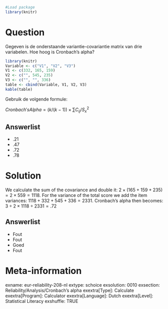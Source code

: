 ```r
#Load package
library(knitr)
```

Question
========
Gegeven is de onderstaande variantie-covariantie matrix van drie variabelen. Hoe hoog is Cronbach’s alpha?

```r
library(knitr)
Variable <- c("V1", "V2", "V3")
V1 <- c(332, 165, 159)
V2 <- c("", 545, 235)
V3 <- c("", "", 336)
table <- cbind(Variable, V1, V2, V3)
kable(table)
```

Gebruik de volgende formule:


$Cronbach's Alpha = (k / (k-1)) \times ∑C_{ij} / S^2_x$


Answerlist
----------
* .21
* .47
* .72
* .78


Solution
========
We calculate the sum of the covariance and double it: $2 \times (165+159+235)=2 \times 559=1118$. 
For the variance of the total score we add the item variances: $1118+332+545+336=2331$. 
Cronbach's alpha then becomes: $3 \div 2 \times 1118 \div 2331=.72$

Answerlist
----------
* Fout
* Fout
* Goed
* Fout


Meta-information
================
exname: eur-reliability-208-nl
extype: schoice
exsolution: 0010
exsection: Reliability/Analysis/Cronbach's alpha
exextra[Type]: Calculate
exextra[Program]: Calculator
exextra[Language]: Dutch
exextra[Level]: Statistical Literacy
exshuffle: TRUE
